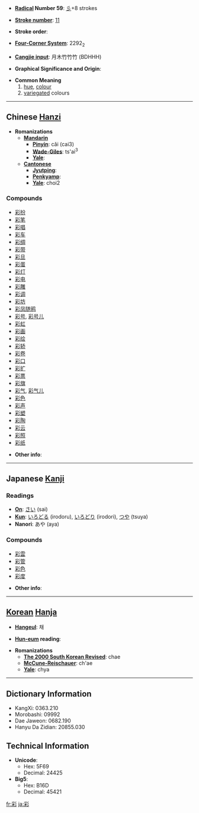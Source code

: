 * '''[[Wiktionary:Chinese radical index| Radical]] Number 59''': [[Wiktionary:Chinese radical index 彡|彡]]+8 strokes

* '''[[Wiktionary:Chinese total strokes index|Stroke number]]''': [[Wiktionary:Chinese total strokes index 11|11]]

* '''Stroke order''': 

* '''[[Wiktionary:Chinese four corner index|Four-Corner System]]''': 2292<sub>2</sub>

* '''[[Wiktionary:Chinese Cangjie index|Cangjie input]]''': 月木竹竹竹 (BDHHH)

* '''Graphical Significance and Origin''': 

* '''Common Meaning'''
*# [[hue]], [[colour]]
*# [[variegated]] colours

----

== Chinese [[Hanzi]] ==

* '''Romanizations'''
** '''[[Mandarin]]'''
*** '''[[Pinyin]]''': cǎi (cai3)
*** '''[[Wade-Giles]]''': ts'ai<sup>3</sup>
*** '''[[Yale]]''': 
** '''[[Cantonese]]'''
*** '''[[Jyutping]]''':
*** '''[[Penkyamp]]''': 
*** '''[[Yale]]''': choi2

===Compounds===
*[[彩扮]]
*[[彩笔]]
*[[彩唱]]
*[[彩车]]
*[[彩绸]]
*[[彩带]]
*[[彩旦]]
*[[彩蛋]]
*[[彩灯]]
*[[彩电]]
*[[彩雕]]
*[[彩调]]
*[[彩坊]]
*[[彩凤随鸦]]
*[[彩号]], [[彩号儿]]
*[[彩虹]]
*[[彩画]]
*[[彩绘]]
*[[彩轿]]
*[[彩卷]]
*[[彩口]]
*[[彩扩]]
*[[彩票]]
*[[彩旗]]
*[[彩气]], [[彩气儿]]
*[[彩色]]
*[[彩声]]
*[[彩塑]]
*[[彩陶]]
*[[彩云]]
*[[彩照]]
*[[彩纸]]

* '''Other info''': 

----

== Japanese [[Kanji]] ==

===Readings===
* '''[[On]]''': [[さい]] (sai)
* '''[[Kun]]''': [[いろどる]] (irodoru), [[いろどり]] (irodori), [[つや]] (tsuya)
* '''Nanori''': あや (aya)

===Compounds===
*[[彩雲]]
*[[彩管]]
*[[彩色]]
*[[彩度]]

* '''Other info''':  

----

== [[Korean]] [[Hanja]] ==

* '''[[Hangeul]]''': 채

* '''[[Hun-eum]] reading''': 

* '''Romanizations'''
** '''[[The 2000 South Korean Revised Romanization|The 2000 South Korean Revised]]''': chae
** '''[[McCune-Reischauer]]''': ch'ae
** '''[[Yale]]''': chya

----

== Dictionary Information ==

* KangXi: 0363.210
* Morobashi: 09992
* Dae Jaweon: 0682.190
* Hanyu Da Zidian: 20855.030

== Technical Information ==

* '''Unicode''':
** Hex: 5F69
** Decimal: 24425
* '''Big5''':
** Hex: B16D
** Decimal: 45421

[[fr:彩]]
[[ja:彩]]